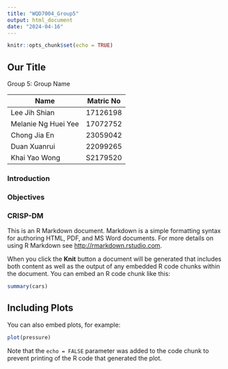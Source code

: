 ---
title: "WQD7004_Group5"
output: html_document
date: "2024-04-16"
---

```{r setup, include=FALSE}
knitr::opts_chunk$set(echo = TRUE)
```

## Our Title
Group 5: Group Name

Name    |   Matric No
--------|-------------
Lee Jih Shian|17126198
Melanie Ng Huei Yee | 17072752
Chong Jia En | 23059042
Duan Xuanrui | 22099265
Khai Yao Wong | S2179520

### Introduction
### Objectives
### CRISP-DM

This is an R Markdown document. Markdown is a simple formatting syntax for authoring HTML, PDF, and MS Word documents. For more details on using R Markdown see <http://rmarkdown.rstudio.com>.

When you click the **Knit** button a document will be generated that includes both content as well as the output of any embedded R code chunks within the document. You can embed an R code chunk like this:

```{r cars}
summary(cars)
```

## Including Plots

You can also embed plots, for example:

```{r pressure, echo=FALSE}
plot(pressure)
```

Note that the `echo = FALSE` parameter was added to the code chunk to prevent printing of the R code that generated the plot.
